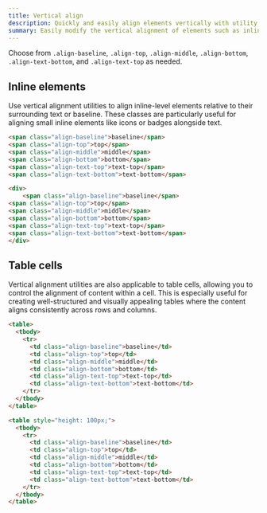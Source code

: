 ```yaml
---
title: Vertical align
description: Quickly and easily align elements vertically with utility classes.
summary: Easily modify the vertical alignment of elements such as inline, inline-block, inline-table, and table-cell to ensure proper positioning and alignment within their parent containers, allowing for more precise control over your layout and design.
---
```


Choose from `.align-baseline`, `.align-top`, `.align-middle`, `.align-bottom`, `.align-text-bottom`, and `.align-text-top` as needed.

## Inline elements

Use vertical alignment utilities to align inline-level elements relative to their surrounding text or baseline. These classes are particularly useful for aligning small inline elements like icons or badges alongside text.

```html
<span class="align-baseline">baseline</span>
<span class="align-top">top</span>
<span class="align-middle">middle</span>
<span class="align-bottom">bottom</span>
<span class="align-text-top">text-top</span>
<span class="align-text-bottom">text-bottom</span>
```

```html example centered 
<div>
	<span class="align-baseline">baseline</span>
<span class="align-top">top</span>
<span class="align-middle">middle</span>
<span class="align-bottom">bottom</span>
<span class="align-text-top">text-top</span>
<span class="align-text-bottom">text-bottom</span>
</div>
```

## Table cells

Vertical alignment utilities are also applicable to table cells, allowing you to control the alignment of content within a cell. This is especially useful for creating well-structured and visually appealing tables where the content aligns consistently across rows and columns.


```html
<table>
  <tbody>
    <tr>
      <td class="align-baseline">baseline</td>
      <td class="align-top">top</td>
      <td class="align-middle">middle</td>
      <td class="align-bottom">bottom</td>
      <td class="align-text-top">text-top</td>
      <td class="align-text-bottom">text-bottom</td>
    </tr>
  </tbody>
</table>
```

```html example
<table style="height: 100px;">
  <tbody>
    <tr>
      <td class="align-baseline">baseline</td>
      <td class="align-top">top</td>
      <td class="align-middle">middle</td>
      <td class="align-bottom">bottom</td>
      <td class="align-text-top">text-top</td>
      <td class="align-text-bottom">text-bottom</td>
    </tr>
  </tbody>
</table>
```